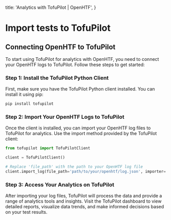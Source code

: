   title: 'Analytics with TofuPilot | OpenHTF',
}

# Import tests to TofuPilot

## Connecting OpenHTF to TofuPilot

To start using TofuPilot for analytics with OpenHTF, you need to connect your OpenHTF logs to TofuPilot. Follow these steps to get started:

### Step 1: Install the TofuPilot Python Client

First, make sure you have the TofuPilot Python client installed. You can install it using pip:

```bash
pip install tofupilot
```

### Step 2: Import Your OpenHTF Logs to TofuPilot

Once the client is installed, you can import your OpenHTF log files to TofuPilot for analytics. Use the import method provided by the TofuPilot client:

```python
from tofupilot import TofuPilotClient

client = TofuPilotClient()

# Replace 'file_path' with the path to your OpenHTF log file
client.import_log(file_path='path/to/your/openhtf/log.json', importer='openhtf')
```

### Step 3: Access Your Analytics on TofuPilot

After importing your log files, TofuPilot will process the data and provide a range of analytics tools and insights. Visit the TofuPilot dashboard to view detailed reports, visualize data trends, and make informed decisions based on your test results.

<Image />
